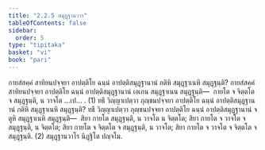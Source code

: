 ```yaml
---
title: "2.2.5 สมุฏฺฐานวาร"
tableOfContents: false
sidebar:
  order: 5
type: "tipitaka"
basket: "vi"
book: "pari"
---
```



<DynamicBreadcrumb />

<Division number="253" book="pari">

<Paragraph number="1061" book="pari">
กายสํสคฺคํ สาทิยนปจฺจยา อาปตฺติโย ฉนฺนํ อาปตฺติสมุฏฺฐานานํ กติหิ สมุฏฺฐาเนหิ สมุฏฺฐนฺติ? กายสํสคฺคํ สาทิยนปจฺจยา อาปตฺติโย ฉนฺนํ อาปตฺติสมุฏฺฐานานํ เอเกน สมุฏฺฐาเนน สมุฏฺฐนฺติ—  กายโต จ จิตฺตโต จ สมุฏฺฐนฺติ, น วาจโต …เป… . (1)
</Paragraph>

<Paragraph number="1062" book="pari">
ทธึ วิญฺญาเปตฺวา ภุญฺชนปจฺจยา อาปตฺติโย ฉนฺนํ อาปตฺติสมุฏฺฐานานํ กติหิ สมุฏฺฐาเนหิ สมุฏฺฐนฺติ? ทธึ วิญฺญาเปตฺวา ภุญฺชนปจฺจยา อาปตฺติโย ฉนฺนํ อาปตฺติสมุฏฺฐานานํ จตูหิ สมุฏฺฐาเนหิ สมุฏฺฐนฺติ—  สิยา กายโต สมุฏฺฐนฺติ, น วาจโต น จิตฺตโต; สิยา กายโต จ วาจโต จ สมุฏฺฐนฺติ, น จิตฺตโต; สิยา กายโต จ จิตฺตโต จ สมุฏฺฐนฺติ, น วาจโต; สิยา กายโต จ วาจโต จ จิตฺตโต จ สมุฏฺฐนฺติ. (2)

</Paragraph>
</Division>

<Paragraph number="1063" type="center" book="pari">
สมุฏฺฐานวาโร นิฏฺฐิโต ปญฺจโม.
</Paragraph>